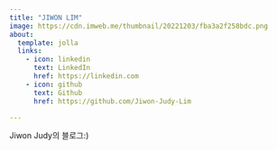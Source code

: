 ```yaml
---
title: "JIWON LIM"
image: https://cdn.imweb.me/thumbnail/20221203/fba3a2f258bdc.png
about:
  template: jolla
  links:
    - icon: linkedin
      text: LinkedIn
      href: https://linkedin.com
    - icon: github
      text: Github
      href: https://github.com/Jiwon-Judy-Lim

---
```


Jiwon Judy의 블로그:)
